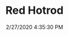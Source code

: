 ---
width: 1333
height: 2000
title: Red Hotrod
description: 911 hotrod in red at the Sierra Madre Collection open house.
date: 2/27/2020 4:35:30 PM
cameraMake: Sony
cameraModel: ILCE-7M3
lens: ZEISS Batis 1.8/85
settingsfStop: f/1.8
settingsISO: ISO 100
settingsShutter: 1/640
settingsFocalLength: 85 mm
---